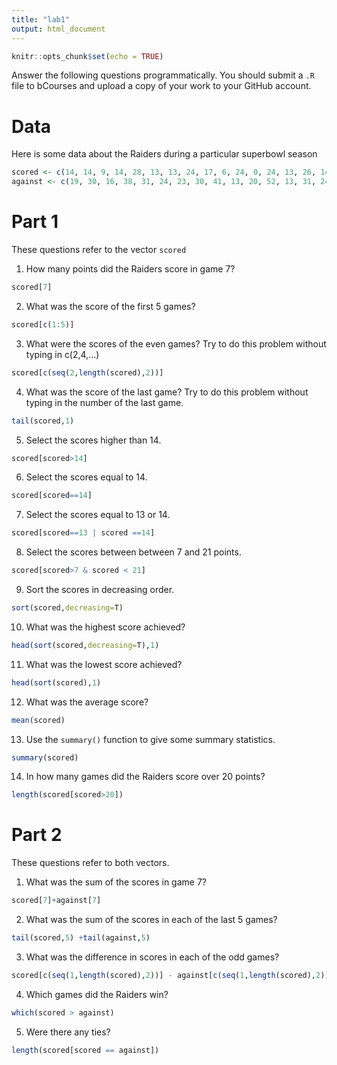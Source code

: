 ---
title: "lab1"
output: html_document
---

```{r setup, include=FALSE}
knitr::opts_chunk$set(echo = TRUE)
```

Answer the following questions programmatically.  You should submit a `.R` file to bCourses and upload a copy of your work to your GitHub account.

# Data
Here is some data about the Raiders during a particular superbowl season

```{r raiders}
scored <- c(14, 14, 9, 14, 28, 13, 13, 24, 17, 6, 24, 0, 24, 13, 26, 14)
against <- c(19, 30, 16, 38, 31, 24, 23, 30, 41, 13, 20, 52, 13, 31, 24, 47)
```

# Part 1
These questions refer to the vector `scored`

1. How many points did the Raiders score in game 7?
```{r}
scored[7]
```

2. What was the score of the first 5 games?
```{r}
scored[c(1:5)]
```
3. What were the scores of the even games? Try to do this problem without typing in c(2,4,...)
```{r}
scored[c(seq(2,length(scored),2))]
```

4. What was the score of the last game? Try to do this problem without typing in the number of the last game.
```{r}
tail(scored,1)
```

5. Select the scores higher than 14.
```{r}
scored[scored>14]
```

6. Select the scores equal to 14.
```{r}
scored[scored==14]
```

7. Select the scores equal to 13 or 14.
```{r}
scored[scored==13 | scored ==14]
```
8. Select the scores between between 7 and 21 points.
```{r}
scored[scored>7 & scored < 21]
```

9. Sort the scores in decreasing order.
```{r}
sort(scored,decreasing=T)
```
10. What was the highest score achieved?
```{r}
head(sort(scored,decreasing=T),1)
```

11. What was the lowest score achieved?
```{r}
head(sort(scored),1)
```

12. What was the average score?
```{r}
mean(scored)
```

13. Use the `summary()` function to give some summary statistics.
```{r}
summary(scored)
```

14. In how many games did the Raiders score over 20 points?
```{r}
length(scored[scored>20])
```


# Part 2
These questions refer to both vectors.

1. What was the sum of the scores in game 7?
```{r}
scored[7]+against[7]
```

2. What was the sum of the scores in each of the last 5 games?
```{r}
tail(scored,5) +tail(against,5)
```

3. What was the difference in scores in each of the odd games?
```{r}
scored[c(seq(1,length(scored),2))] - against[c(seq(1,length(scored),2))]
```

4. Which games did the Raiders win?
```{r}
which(scored > against)
```

5. Were there any ties?
```{r}
length(scored[scored == against])
```

